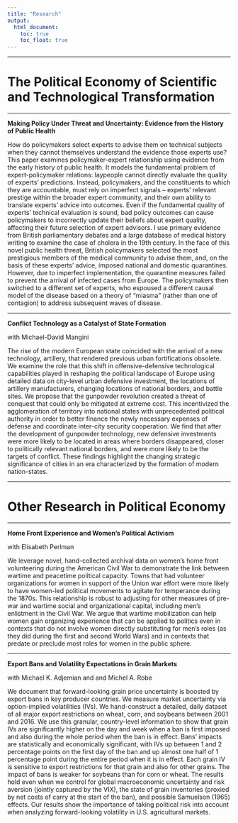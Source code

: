 ```yaml
---
title: "Research"
output:
  html_document:
    toc: true
    toc_float: true
---
```


---

# The Political Economy of Scientific and Technological Transformation

---

**Making Policy Under Threat and Uncertainty: Evidence from the History of Public Health**

How do policymakers select experts to advise them on technical subjects when they cannot themselves understand the evidence those experts use? This paper examines policymaker-expert relationship using evidence from the early history of public health. It models the fundamental problem of expert-policymaker relations: laypeople cannot directly evaluate the quality of experts’ predictions. Instead, policymakers, and the constituents to which they are accountable, must rely on imperfect signals – experts’ relevant prestige within the broader expert community, and their own ability to translate experts’ advice into outcomes. Even if the fundamental quality of experts’ technical evaluation is sound, bad policy outcomes can cause policymakers to incorrectly update their beliefs about expert quality, affecting their future selection of expert advisors. I use primary evidence from British parliamentary debates and a large database of medical history writing to examine the case of cholera in the 19th century. In the face of this novel public health threat, British policymakers selected the most prestigious members of the medical community to advise them, and, on the basis of these experts’ advice, imposed national and domestic quarantines. However, due to imperfect implementation, the quarantine measures failed to prevent the arrival of infected cases from Europe. The policymakers then switched to a different set of experts, who espoused a different causal model of the disease based on a theory of “miasma” (rather than one of contagion) to address subsequent waves of disease.

---


**Conflict Technology as a Catalyst of State Formation**

with Michael-David Mangini

The rise of the modern European state coincided with the arrival of a new technology, artillery, that rendered previous urban fortifications obsolete. We examine the role that this shift in offensive-defensive technological capabilities played in reshaping the political landscape of Europe using detailed data on city-level urban defensive investment, the locations of artillery manufacturers, changing locations of national borders, and battle sites. We propose that the gunpowder revolution created a threat of conquest that could only be mitigated at extreme cost. This incentivized the agglomeration of territory into national states with unprecedented political authority in order to better finance the newly necessary expenses of defense and coordinate inter-city security cooperation. We find that after the development of gunpowder technology, new defensive investments were more likely to be located in areas where borders disappeared, closer to politically relevant national borders, and were more likely to be the targets of conflict. These findings highlight the changing strategic significance of cities in an era characterized by the formation of modern nation-states.

---

# Other Research in Political Economy

---

**Home Front Experience and Women's Political Activism**

with Elisabeth Perlman

We leverage novel, hand-collected archival data on women's home front volunteering during the American Civil War to demonstrate the link between wartime and peacetime political capacity. Towns that had volunteer organizations for women in support of the Union war effort were more likely to have women-led political movements to agitate for temperance during the 1870s. This relationship is robust to adjusting for other measures of pre-war and wartime social and organizational capital, including men's enlistment in the Civil War. We argue that wartime mobilization can help women gain organizing experience that can be applied to politics even in contexts that do not involve women directly substituting for men's roles (as they did during the first and second World Wars) and in contexts that predate or preclude most roles for women in the public sphere.

---

**Export Bans and Volatility Expectations in Grain Markets**

with Michael K. Adjemian and and Michel A. Robe

We document that forward-looking grain price uncertainty is boosted by export bans in key producer countries. We measure market uncertainty via option-implied volatilities (IVs). We hand-construct a detailed, daily dataset of all major export restrictions on wheat, corn, and soybeans between 2001 and 2016. We use this granular, country-level information to show that grain IVs are significantly higher on the day and week when a ban is first imposed and also during the whole period when the ban is in effect. Bans’ impacts are statistically and economically significant, with IVs up between 1 and 2 percentage points on the first day of the ban and up almost one half of 1 percentage point during the entire period when it is in effect. Each grain IV is sensitive to export restrictions for that grain and also for other grains. The impact of bans is weaker for soybeans than for corn or wheat. The results hold even when we control for global macroeconomic uncertainty and risk aversion (jointly captured by the VIX), the state of grain inventories (proxied by net costs of carry at the start of the ban), and possible Samuelson (1965) effects. Our results show the importance of taking political risk into account when analyzing forward-looking volatility in U.S. agricultural markets. 
